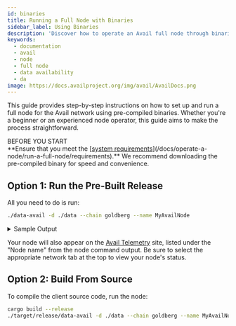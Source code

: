 ```yaml
---
id: binaries
title: Running a Full Node with Binaries
sidebar_label: Using Binaries
description: 'Discover how to operate an Avail full node through binaries.'
keywords:
  - documentation
  - avail
  - node
  - full node
  - data availability
  - da
image: https://docs.availproject.org/img/avail/AvailDocs.png
---
```




This guide provides step-by-step instructions on how to set up and run a full node for the Avail network using pre-compiled binaries. Whether you're a beginner or an experienced node operator, this guide aims to make the process straightforward.

<Callout type="info">
BEFORE YOU START<br/>
**Ensure that you meet the [<ins>system requirements</ins>](/docs/operate-a-node/run-a-full-node/requirements).**
We recommend downloading the pre-compiled binary for speed and convenience.
</Callout>

## Option 1: Run the Pre-Built Release

All you need to do is run:

```bash
./data-avail -d ./data --chain goldberg --name MyAvailNode
```

<details className="border p-3 rounded-md bg-[#EFF6FF] border-[#] hover:!bg-[#EFF6FF]">
<summary>Sample Output</summary>

The client output should look like this:

```bash
2023-11-07 17:35:19 Avail Node    
2023-11-07 17:35:19 ✌️  version 1.8.0-9c5f37b9230    
2023-11-07 17:35:19 ❤️  by Anonymous, 2017-2023    
2023-11-07 17:35:19 📋 Chain specification: Avail Goldberg Testnet    
2023-11-07 17:35:19 🏷  Node name: fresh-fan-5502    
2023-11-07 17:35:19 👤 Role: FULL    
2023-11-07 17:35:19 💾 Database: RocksDb at /tmp/substrateCTFPb5/chains/avail_goldberg_testnet/db/full    
2023-11-07 17:35:20 🔨 Initializing Genesis block/state (state: 0x6bc7…ec83, header-hash: 0x6f09…a7ae)    
2023-11-07 17:35:20 👴 Loading GRANDPA authority set from genesis on what appears to be first startup.    
2023-11-07 17:35:21 👶 Creating empty BABE epoch changes on what appears to be first startup.    
2023-11-07 17:35:21 🏷  Local node identity is: 12D3KooWEEa9iNANi6PUeXGaDqTgTR9T5YcP3A69nwbT4VXnG5R1    
2023-11-07 17:35:21 Prometheus metrics extended with avail metrics    
2023-11-07 17:35:21 💻 Operating system: linux    
2023-11-07 17:35:21 💻 CPU architecture: x86_64    
2023-11-07 17:35:21 💻 Target environment: gnu    
2023-11-07 17:35:21 💻 CPU: 13th Gen Intel(R) Core(TM) i7-13700K    
2023-11-07 17:35:21 💻 CPU cores: 16    
2023-11-07 17:35:21 💻 Memory: 31863MB    
2023-11-07 17:35:21 💻 Kernel: 6.5.8-100.fc37.x86_64    
2023-11-07 17:35:21 💻 Linux distribution: Fedora Linux 37 (Workstation Edition)    
2023-11-07 17:35:21 💻 Virtual machine: no    
2023-11-07 17:35:21 📦 Highest known block at #0    
2023-11-07 17:35:21 〽️ Prometheus exporter started at 127.0.0.1:9615    
2023-11-07 17:35:21 Running JSON-RPC server: addr=127.0.0.1:9944, allowed origins=["http://localhost:*", "http://127.0.0.1:*", "https://localhost:*", "https://127.0.0.1:*", "https://polkadot.js.org"]    
2023-11-07 17:35:21 🏁 CPU score: 1.62 GiBs    
2023-11-07 17:35:21 🏁 Memory score: 22.99 GiBs    
2023-11-07 17:35:21 🏁 Disk score (seq. writes): 6.78 GiBs    
2023-11-07 17:35:21 🏁 Disk score (rand. writes): 2.67 GiBs    
2023-11-07 17:35:21 🔍 Discovered new external address for our node: /ip4/176.61.156.176/tcp/30333/ws/p2p/12D3KooWEEa9iNANi6PUeXGaDqTgTR9T5YcP3A69nwbT4VXnG5R1
```

</details>

Your node will also appear on the [<ins>Avail Telemetry</ins>](http://telemetry.avail.tools/) site, listed under the "Node name" from the node command output. Be sure to select the appropriate network tab at the top to view your node's status.

## Option 2: Build From Source

To compile the client source code, run the node:

```bash
cargo build --release
./target/release/data-avail -d ./data --chain goldberg --name MyAvailNode
```
